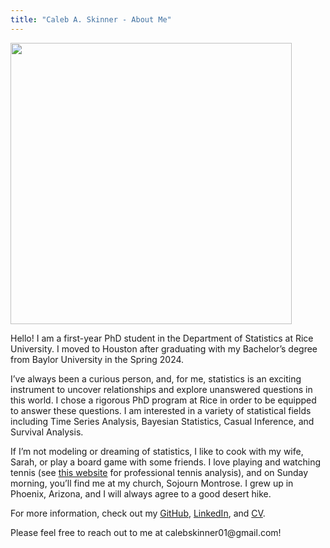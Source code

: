 ```yaml
---
title: "Caleb A. Skinner - About Me"
---
```


::::: grid
::: g-col-3
![](SkinnerHeadshot.jpg){width="450"}
:::

::: g-col-9
Hello! I am a first-year PhD student in the Department of Statistics at Rice University. I moved to Houston after graduating with my Bachelor's degree from Baylor University in the Spring 2024.

I've always been a curious person, and, for me, statistics is an exciting instrument to uncover relationships and explore unanswered questions in this world. I chose a rigorous PhD program at Rice in order to be equipped to answer these questions. I am interested in a variety of statistical fields including Time Series Analysis, Bayesian Statistics, Casual Inference, and Survival Analysis.
:::
:::::

If I'm not modeling or dreaming of statistics, I like to cook with my wife, Sarah, or play a board game with some friends. I love playing and watching tennis (see [this website](https://calebskinner1.github.io/Tennis-GOAT/) for professional tennis analysis), and on Sunday morning, you'll find me at my church, Sojourn Montrose. I grew up in Phoenix, Arizona, and I will always agree to a good desert hike.

For more information, check out my [GitHub](https://github.com/CalebSkinner1), [LinkedIn](www.linkedin.com/in/calebskinner1), and [CV](Skinner%20Curriculum%20Vitae.pdf).

Please feel free to reach out to me at calebskinner01\@gmail.com!

